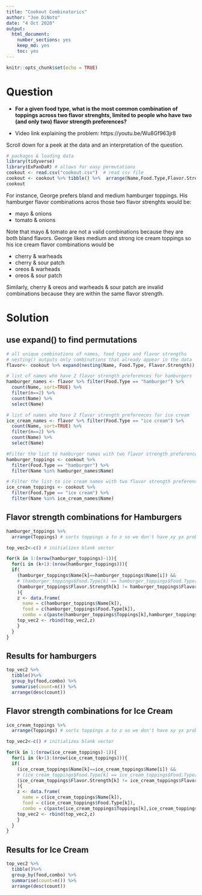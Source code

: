 ```yaml
---
title: "Cookout Combinatorics"
author: "Joe DiNoto"
date: "4 Oct 2020"
output: 
  html_document: 
    number_sections: yes
    keep_md: yes
    toc: yes
---
```


```r
knitr::opts_chunk$set(echo = TRUE)
```

# Question 

 * **For a given food type, what is the most common combination of toppings across two flavor strenghts, limited to people who have two (and only two) flavor strength preferences?**

 * Video link explaining the problem:  https://youtu.be/Wu8Gf963jr8

Scroll down for a peek at the data and an interpretation of the question.

```r
# packages & loading data
library(tidyverse) 
library(ExPanDaR) # allows for easy permutations
cookout <- read.csv("cookout.csv")  # read csv file
cookout <- cookout %>% tibble() %>%  arrange(Name,Food.Type,Flavor.Strength) 
cookout
```

 
For instance, George prefers bland and medium hamburger toppings. His hamburger flavor combinations acros those two flavor strenghts would be:

 * mayo & onions
 * tomato & onions

Note that mayo & tomato are not a valid combinations because they are both bland flavors. George likes medium and strong ice cream toppings so his ice cream flavor combinations would be

 * cherry & warheads
 * cherry & sour patch
 * oreos & warheads
 * oreos & sour patch

Similarly, cherry & oreos and warheads & sour patch are invalid combinations because they are within the same flavor strength.

# Solution 

## use expand() to find permutations
```r
# all unique combinations of names, food types and flavor strengths
# nesting() outputs only combinations that already appear in the data
flavor<- cookout %>% expand(nesting(Name, Food.Type, Flavor.Strength))

# list of names who have 2 flavor strength preferences for hamburgers
hamburger_names <- flavor %>% filter(Food.Type == "hamburger") %>%
  count(Name, sort=TRUE) %>%
  filter(n==2) %>%
  count(Name) %>%
  select(Name)

# list of names who have 2 flavor strength preferences for ice cream
ice_cream_names <- flavor %>% filter(Food.Type == "ice cream") %>%
  count(Name, sort=TRUE) %>%
  filter(n==2) %>%
  count(Name) %>%
  select(Name)

#Filter the list to hamburger names with two flavor strength preferences
hamburger_toppings <- cookout %>% 
  filter(Food.Type == "hamburger") %>%
  filter(Name %in% hamburger_names$Name)

# Filter the list to ice cream names with two flavor strength preferences
ice_cream_toppings <- cookout %>%
  filter(Food.Type == "ice cream") %>%
  filter(Name %in% ice_cream_names$Name)
```

## Flavor strength combinations for Hamburgers

```r
hamburger_toppings %>% 
  arrange(Toppings) # sorts toppings a to z so we don't have xy yx problems when counting combinations.

top_vec2<-c() # initializes blank vector

for(k in 1:(nrow(hamburger_toppings)-1)){
  for(i in (k+1):(nrow(hamburger_toppings))){
  if(
    (hamburger_toppings$Name[k]==hamburger_toppings$Name[i]) && 
    # (hamburger_toppings$Food.Type[k] == hamburger_toppings$Food.Type[i]) && 
    (hamburger_toppings$Flavor.Strength[k] != hamburger_toppings$Flavor.Strength[i])
    ){
    z <- data.frame(
      name = c(hamburger_toppings$Name[k]),
      food = c(hamburger_toppings$Food.Type[k]),
      combo = c(paste(hamburger_toppings$Toppings[k],hamburger_toppings$Toppings[i],sep=",")))
    top_vec2 <- rbind(top_vec2,z)
    }
  }
}
```

## Results for hamburgers

```r
top_vec2 %>% 
  tibble()%>% 
  group_by(food,combo) %>% 
  summarise(count=n()) %>%
  arrange(desc(count))
```

## Flavor strength combinations for Ice Cream

```r
ice_cream_toppings %>% 
  arrange(Toppings) # sorts toppings a to z so we don't have xy yx problems when counting combinations.

top_vec2<-c() # initializes blank vector

for(k in 1:(nrow(ice_cream_toppings)-1)){
  for(i in (k+1):(nrow(ice_cream_toppings))){
  if(
    (ice_cream_toppings$Name[k]==ice_cream_toppings$Name[i]) && 
    # (ice_cream_toppings$Food.Type[k] == ice_cream_toppings$Food.Type[i]) && 
    (ice_cream_toppings$Flavor.Strength[k] != ice_cream_toppings$Flavor.Strength[i])
    ){
    z <- data.frame(
      name = c(ice_cream_toppings$Name[k]),
      food = c(ice_cream_toppings$Food.Type[k]),
      combo = c(paste(ice_cream_toppings$Toppings[k],ice_cream_toppings$Toppings[i],sep=",")))
    top_vec2 <- rbind(top_vec2,z)
    }
  }
}
```

## Results for Ice Cream

```r
top_vec2 %>% 
  tibble()%>% 
  group_by(food,combo) %>% 
  summarise(count=n()) %>%
  arrange(desc(count))
```
